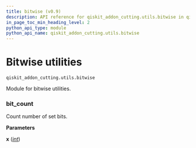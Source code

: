 ```yaml
---
title: bitwise (v0.9)
description: API reference for qiskit_addon_cutting.utils.bitwise in qiskit-addon-cutting v0.9
in_page_toc_min_heading_level: 2
python_api_type: module
python_api_name: qiskit_addon_cutting.utils.bitwise
---
```


<span id="module-qiskit_addon_cutting.utils.bitwise" />

<span id="bitwise-utilities-qiskit-addon-cutting-utils-bitwise" />

# Bitwise utilities

`qiskit_addon_cutting.utils.bitwise`

Module for bitwise utilities.

### bit\_count

<Function id="qiskit_addon_cutting.utils.bitwise.bit_count" github="https://github.com/Qiskit/qiskit-addon-cutting/tree/stable/0.9/qiskit_addon_cutting/utils/bitwise.py" signature="bit_count(x, /)">
  Count number of set bits.

  **Parameters**

  **x** ([*int*](https://docs.python.org/3/library/functions.html#int "(in Python v3.13)"))
</Function>


